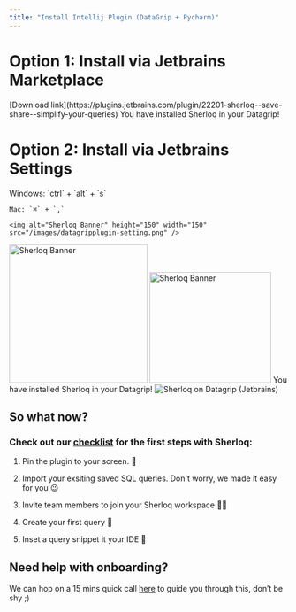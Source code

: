 ```yaml
---
title: "Install Intellij Plugin (DataGrip + Pycharm)"
---
```


# Option 1: Install via Jetbrains Marketplace

<Steps>
  <Step title="Download the Sherloq Plugin directly from the Jetbrains Marketplace">
    [Download link](https://plugins.jetbrains.com/plugin/22201-sherloq--save-share--simplify-your-queries)
  </Step>

  <Step title="Open Your IDE">
    
  </Step>

  <Step title="Congratulations 🚀" icon="party-horn">
    You have installed Sherloq in your Datagrip!
  </Step>
</Steps>

# Option 2: Install via Jetbrains Settings

<Steps>
  <Step title="Open DataGrip Settings">
    Windows: `ctrl` + `alt` + `s`

    Mac: `⌘` + `,`

    <img alt="Sherloq Banner" height="150" width="150" src="/images/datagripplugin-setting.png" />
  </Step>

  <Step title="Click 'Plugins' on the left side and search for 'Sherloq'">
    <img alt="Sherloq Banner" height="250" width="250" src="/images/datagripplugin-install-plugin.png" />
  </Step>

  <Step title="Click install & Restart your IDE">
    <img alt="Sherloq Banner" height="200" width="220" src="/images/datagripplugin-restart-ide.png" />
  </Step>

  <Step title="Congratulations 🚀" icon="party-horn">
    You have installed Sherloq in your Datagrip!
  </Step>
</Steps>

<Frame caption="Sherloq Plugin on top of Datagrip">
  <img alt="Sherloq on Datagrip (Jetbrains)" src="/images/sherloq_dg.png" />
</Frame>

## So what now?

### Check out our [checklist](/checklist) for the first steps with Sherloq:

1. Pin the plugin to your screen. 📌

2. Import your exsiting saved SQL queries. Don't worry, we made it easy for you 😉

3. Invite team members to join your Sherloq workspace 🤝🏻

4. Create your first query 📄

5. Inset a query snippet it your IDE 🏃

## Need help with onboarding?

We can hop on a 15 mins quick call [here](https://calendly.com/noy-twerski/hello?month=2024-10) to guide you through this, don’t be shy ;)